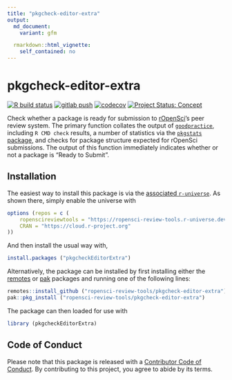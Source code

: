 ```yaml
---
title: "pkgcheck-editor-extra"
output:
  md_document:
    variant: gfm

  rmarkdown::html_vignette:
    self_contained: no
---
```


# pkgcheck-editor-extra

<!-- badges: start -->
[![R build status](https://github.com/ropensci-review-tools/pkgcheck-editor-extra/workflows/R-CMD-check/badge.svg)](https://github.com/ropensci-review-tools/pkgcheck-editor-extra/actions?query=workflow%3AR-CMD-check)
[![gitlab push](https://github.com/ropensci-review-tools/pkgcheck-editor-extra/workflows/push-to-gitlab/badge.svg)](https://github.com/ropensci-review-tools/pkgcheck-editor-extra/actions?query=workflow%3Apush-to-gitlab)
[![codecov](https://codecov.io/gh/ropensci-review-tools/pkgcheck-editor-extra/branch/main/graph/badge.svg)](https://codecov.io/gh/ropensci-review-tools/pkgcheck-editor-extra)
[![Project Status: Concept](https://www.repostatus.org/badges/latest/concept.svg)](https://www.repostatus.org/#concept)
<!-- badges: end -->

Check whether a package is ready for submission to
[rOpenSci](https://ropensci.org)'s peer review system. The primary function
collates the output of
[`goodpractice`](https://github.com/ropensci-review-tools/goodpractice), including `R CMD
check` results, a number of statistics via the [`pkgstats`
package](https://github.com/ropensci-review-tools/pkgstats), and checks for
package structure expected for rOpenSci submissions. The output of this
function immediately indicates whether or not a package is "Ready to Submit".


## Installation

The easiest way to install this package is via the [associated
`r-universe`](https://ropensci-review-tools.r-universe.dev/ui#builds). As
shown there, simply enable the universe with

```r
options (repos = c (
    ropenscireviewtools = "https://ropensci-review-tools.r-universe.dev",
    CRAN = "https://cloud.r-project.org"
))
```

And then install the usual way with,

```r
install.packages ("pkgcheckEditorExtra")
```

Alternatively, the package can be installed by first installing either the
[remotes](https://remotes.r-lib.org) or [pak](https://pak.r-lib.org/) packages
and running one of the following lines:


```r
remotes::install_github ("ropensci-review-tools/pkgcheck-editor-extra")
pak::pkg_install ("ropensci-review-tools/pkgcheck-editor-extra")
```

The package can then loaded for use with

```r
library (pkgcheckEditorExtra)
```


## Code of Conduct

Please note that this package is released with a [Contributor Code of
Conduct](https://ropensci.org/code-of-conduct/). By contributing to this
project, you agree to abide by its terms.
